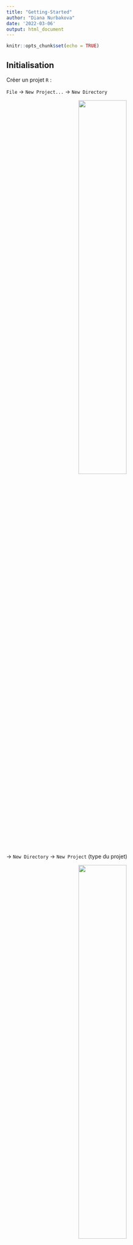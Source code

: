---
title: "Getting-Started"
author: "Diana Nurbakova"
date: '2022-03-06'
output: html_document
---

```{r setup, include=FALSE}
knitr::opts_chunk$set(echo = TRUE)
```

## Initialisation

Créer un projet `R` :

`File` -> `New Project...` -> `New Directory`

<center>
![](img/init-new-dir.png){width=50%}
</center>


-> `New Directory` -> `New Project` (type du projet) 

<center>
![](img/init-new-project.png){width=50%}
</center>

-> Renseigner le nom du projet et son emplacement

<center>
![](img/init-project-settings.png){width=50%}
</center>

Un objet `R Project` va apparaître dans le dossier spécifié. Placer vos fichiers avec le code initial (`generateur.R` et `seance1.R`) dans le même dossier.

<center>
![](img/project-directory.png){width=50%}
</center>

Pour le bon fonctionnement du script `seance1.R`, les deux fichiers sources doivent être placés dans la même *working directory*.

Sur l'onglet `Files` sur le panneau droit de l'IDE `R Studio`, on peut voir le contenu du chemin de travail :

<center>
![](img/working-directory-ide.png){width=75%}
</center>

# `Seance1.R`

Notons qu'une fois la commande `source('generateurs.R')` est exécutée, les troix fonctions définies dans `generateurs.R` sont affichées sur l'onglet `Environment` sur le panneau droit de l'IDE.

<center>
![](img/functions-tab.png){width=75%}
</center>


# Quelques commandes utiles

Pour appeler l'aide sur un objet `R` :

```{r}
# help
? runif 
# ou 
help(runif)
```

L'aide va s'ouvrir sur l'onglet `Help` sur le panneau droit de l'IDE.

## Vecteurs et matrices

**Attention ! :** le comptage (e.g. les indices) dans le R commence avec 1

```{r}
# creation d'un vecteur a l'aide de concatenation c()
x <- c(1, 2, 3, 4, 5)
# acces a un element par son indice
x[1]
# acces aux plusieurs elements consecutifs
x[2:4]
# dans l'ordre inverse
rev(x)
# somme des elements du vecteur x
sum(x)
# incrementation de tous les elements
x + 2
# multiplication des elements par une constante
x * 2
```

```{r}
# creation d'une matrice
m <- matrix(c(1,2,3,4,5,6), nrow = 3, byrow = TRUE); m
# acces a un element par son indice
m[1,2]
# acces a une colonne
m[,1]
# acces a une ligne
m[2,]
```
## Generation des séquences numériques

```{r}
# sequence de nombres consécutifs
seq(0, 10)
# sequence de nombres consécutifs avec le pas 2
seq(from=0, to=10, by=2)
# sequence de nombre consécutifs min : max (min et max y compris)
1:5
# vecteur de 5 éléments de la même valeur de 1 (répétition)
rep(1,5)
```

